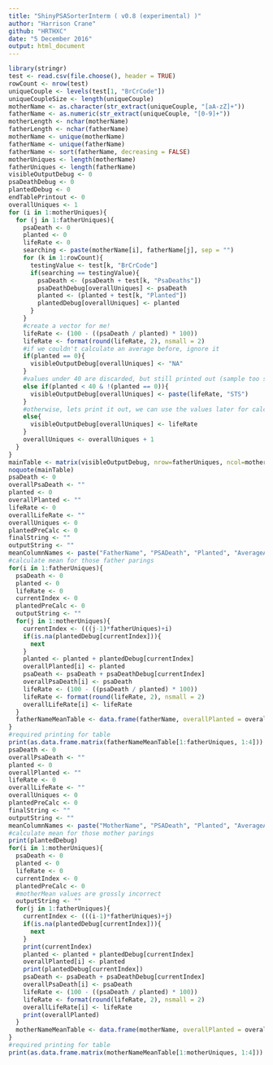 ```yaml
---
title: "ShinyPSASorterInterm ( v0.8 (experimental) )"
author: "Harrison Crane"
github: "HRTHXC"
date: "5 December 2016"
output: html_document
---
```


```r
library(stringr)
test <- read.csv(file.choose(), header = TRUE)
rowCount <- nrow(test)
uniqueCouple <- levels(test[1, "BrCrCode"])
uniqueCoupleSize <- length(uniqueCouple)
motherName <- as.character(str_extract(uniqueCouple, "[aA-zZ]+"))
fatherName <- as.numeric(str_extract(uniqueCouple, "[0-9]+"))
motherLength <- nchar(motherName)
fatherLength <- nchar(fatherName)
motherName <- unique(motherName)
fatherName <- unique(fatherName)
fatherName <- sort(fatherName, decreasing = FALSE)
motherUniques <- length(motherName)
fatherUniques <- length(fatherName)
visibleOutputDebug <- 0
psaDeathDebug <- 0
plantedDebug <- 0
endTablePrintout <- 0
overallUniques <- 1
for (i in 1:motherUniques){
  for (j in 1:fatherUniques){
    psaDeath <- 0
    planted <- 0
    lifeRate <- 0
    searching <- paste(motherName[i], fatherName[j], sep = "")
    for (k in 1:rowCount){
      testingValue <- test[k, "BrCrCode"]
      if(searching == testingValue){
        psaDeath <- (psaDeath + test[k, "PsaDeaths"])
        psaDeathDebug[overallUniques] <- psaDeath
        planted <- (planted + test[k, "Planted"])
        plantedDebug[overallUniques] <- planted
      }
    }
    #create a vector for me!
    lifeRate <- (100 - ((psaDeath / planted) * 100))
    lifeRate <- format(round(lifeRate, 2), nsmall = 2)
    #if we couldn't calculate an average before, ignore it
    if(planted == 0){
      visibleOutputDebug[overallUniques] <- "NA"
    }
    #values under 40 are discarded, but still printed out (sample too small)
    else if(planted < 40 & !(planted == 0)){
      visibleOutputDebug[overallUniques] <- paste(lifeRate, "STS")
    }
    #otherwise, lets print it out, we can use the values later for calculating means
    else{
      visibleOutputDebug[overallUniques] <- lifeRate
    }
    overallUniques <- overallUniques + 1
  }
}
mainTable <- matrix(visibleOutputDebug, nrow=fatherUniques, ncol=motherUniques, dimnames = list(fatherName, motherName))
noquote(mainTable)
psaDeath <- 0
overallPsaDeath <- ""
planted <- 0
overallPlanted <- ""
lifeRate <- 0
overallLifeRate <- ""
overallUniques <- 0
plantedPreCalc <- 0
finalString <- ""
outputString <- ""
meanColumnNames <- paste("FatherName", "PSADeath", "Planted", "AverageAlive")
#calculate mean for those father parings
for(i in 1:fatherUniques){
  psaDeath <- 0
  planted <- 0
  lifeRate <- 0
  currentIndex <- 0
  plantedPreCalc <- 0
  outputString <- ""
  for(j in 1:motherUniques){
    currentIndex <- (((j-1)*fatherUniques)+i)
    if(is.na(plantedDebug[currentIndex])){
      next
    }
    planted <- planted + plantedDebug[currentIndex]
    overallPlanted[i] <- planted
    psaDeath <- psaDeath + psaDeathDebug[currentIndex]
    overallPsaDeath[i] <- psaDeath
    lifeRate <- (100 - ((psaDeath / planted) * 100))
    lifeRate <- format(round(lifeRate, 2), nsmall = 2)
    overallLifeRate[i] <- lifeRate
  }
  fatherNameMeanTable <- data.frame(fatherName, overallPlanted = overallPlanted[1:fatherUniques], overallPsaDeath = overallPsaDeath[1:fatherUniques], overallLifeRate = overallLifeRate[1:fatherUniques])
}
#required printing for table
print(as.data.frame.matrix(fatherNameMeanTable[1:fatherUniques, 1:4]))
psaDeath <- 0
overallPsaDeath <- ""
planted <- 0
overallPlanted <- ""
lifeRate <- 0
overallLifeRate <- ""
overallUniques <- 0
plantedPreCalc <- 0
finalString <- ""
outputString <- ""
meanColumnNames <- paste("MotherName", "PSADeath", "Planted", "AverageAlive")
#calculate mean for those mother parings
print(plantedDebug)
for(i in 1:motherUniques){
  psaDeath <- 0
  planted <- 0
  lifeRate <- 0
  currentIndex <- 0
  plantedPreCalc <- 0
  #motherMean values are grossly incorrect
  outputString <- ""
  for(j in 1:fatherUniques){
    currentIndex <- (((i-1)*fatherUniques)+j)
    if(is.na(plantedDebug[currentIndex])){
      next
    }
    print(currentIndex)
    planted <- planted + plantedDebug[currentIndex]
    overallPlanted[i] <- planted
    print(plantedDebug[currentIndex])
    psaDeath <- psaDeath + psaDeathDebug[currentIndex]
    overallPsaDeath[i] <- psaDeath
    lifeRate <- (100 - ((psaDeath / planted) * 100))
    lifeRate <- format(round(lifeRate, 2), nsmall = 2)
    overallLifeRate[i] <- lifeRate
    print(overallPlanted)
  }
  motherNameMeanTable <- data.frame(motherName, overallPlanted = overallPlanted[1:motherUniques], overallPsaDeath = overallPsaDeath[1:motherUniques], overallLifeRate = overallLifeRate[1:motherUniques])
}
#required printing for table
print(as.data.frame.matrix(motherNameMeanTable[1:motherUniques, 1:4]))
```
